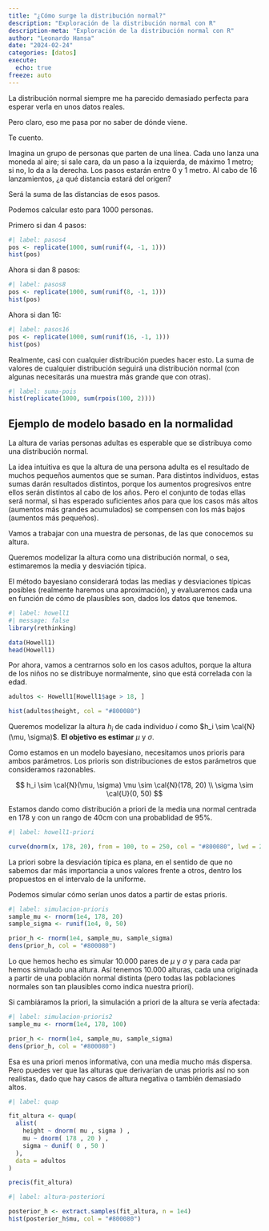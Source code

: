```yaml
---
title: "¿Cómo surge la distribución normal?"
description: "Exploración de la distribución normal con R"
description-meta: "Exploración de la distribución normal con R"
author: "Leonardo Hansa"
date: "2024-02-24"
categories: [datos]
execute: 
  echo: true
freeze: auto
---
```


La distribución normal siempre me ha parecido demasiado perfecta para esperar verla en unos datos reales. 

Pero claro, eso me pasa por no saber de dónde viene. 

Te cuento. 

Imagina un grupo de personas que parten de una línea. Cada uno lanza una moneda al aire; si sale cara, da un paso a la izquierda, de máximo 1 metro; si no, lo da a la derecha. Los pasos estarán entre 0 y 1 metro. Al cabo de 16 lanzamientos, ¿a qué distancia estará del origen?

Será la suma de las distancias de esos pasos.

Podemos calcular esto para 1000 personas.

Primero si dan 4 pasos:

```r
#| label: pasos4
pos <- replicate(1000, sum(runif(4, -1, 1)))
hist(pos)
```

Ahora si dan 8 pasos:

```r
#| label: pasos8
pos <- replicate(1000, sum(runif(8, -1, 1)))
hist(pos)
```

Ahora si dan 16:

```r
#| label: pasos16
pos <- replicate(1000, sum(runif(16, -1, 1)))
hist(pos)
```

Realmente, casi con cualquier distribución puedes hacer esto. La suma de valores de cualquier distribución seguirá una distribución normal (con algunas necesitarás una muestra más grande que con otras).


```r
#| label: suma-pois
hist(replicate(1000, sum(rpois(100, 2))))
```


## Ejemplo de modelo basado en la normalidad

La altura de varias personas adultas es esperable que se distribuya como una distribución normal. 

La idea intuitiva es que la altura de una persona adulta es el resultado de muchos pequeños aumentos que se suman. Para distintos individuos, estas sumas darán resultados distintos, porque los aumentos progresivos entre ellos serán distintos al cabo de los años. Pero el conjunto de todas ellas será normal, si has esperado suficientes años para que los casos más altos (aumentos más grandes acumulados) se compensen con los más bajos (aumentos más pequeños). 

Vamos a trabajar con una muestra de personas, de las que conocemos su altura. 

Queremos modelizar la altura como una distribución normal, o sea, estimaremos la media y desviación típica. 

El método bayesiano considerará todas las medias y desviaciones típicas posibles (realmente haremos una aproximación), y evaluaremos cada una en función de cómo de plausibles son, dados los datos que tenemos.


```r
#| label: howell1
#| message: false
library(rethinking)

data(Howell1)
head(Howell1)
```

Por ahora, vamos a centrarnos solo en los casos adultos, porque la altura de los niños no se distribuye normalmente, sino que está correlada con la edad. 

```r
adultos <- Howell1[Howell1$age > 18, ]

hist(adultos$height, col = "#800080")
```

Queremos modelizar la altura $h_i$ de cada individuo $i$ como $h_i \sim \cal{N}(\mu, \sigma)$. **El objetivo es estimar** $\mu$ y $\sigma$.


Como estamos en un modelo bayesiano, necesitamos unos prioris para ambos parámetros. Los prioris son distribuciones de estos parámetros que consideramos razonables. 

$$
h_i \sim \cal{N}(\mu, \sigma)
\mu \sim \cal{N}(178, 20) \\
\sigma \sim \cal{U}(0, 50)
$$

Estamos dando como distribución a priori de la media una normal centrada en 178 y con un rango de 40cm con una probablidad de 95%. 


```r
#| label: howell1-priori

curve(dnorm(x, 178, 20), from = 100, to = 250, col = "#800080", lwd = 2)
```

La priori sobre la desviación típica es plana, en el sentido de que no sabemos dar más importancia a unos valores frente a otros, dentro los propuestos en el intervalo de la uniforme. 

Podemos simular cómo serían unos datos a partir de estas prioris. 

```r
#| label: simulacion-prioris
sample_mu <- rnorm(1e4, 178, 20)
sample_sigma <- runif(1e4, 0, 50)

prior_h <- rnorm(1e4, sample_mu, sample_sigma)
dens(prior_h, col = "#800080")
```

Lo que hemos hecho es simular 10.000 pares de $\mu$ y $\sigma$ y para cada par hemos simulado una altura. Así tenemos 10.000 alturas, cada una originada a partir de una población normal distinta (pero todas las poblaciones normales son tan plausibles como indica nuestra priori). 


Si cambiáramos la priori, la simulación a priori de la altura se vería afectada: 

```r
#| label: simulacion-prioris2
sample_mu <- rnorm(1e4, 178, 100)

prior_h <- rnorm(1e4, sample_mu, sample_sigma)
dens(prior_h, col = "#800080")
```

Esa es una priori menos informativa, con una media mucho más dispersa. Pero puedes ver que las alturas que derivarían de unas prioris así no son realistas, dado que hay casos de altura negativa o también demasiado altos. 


```r
#| label: quap

fit_altura <- quap( 
  alist(
    height ~ dnorm( mu , sigma ) ,
    mu ~ dnorm( 178 , 20 ) ,
    sigma ~ dunif( 0 , 50 )
  ), 
  data = adultos
)

precis(fit_altura)


```

```r
#| label: altura-posteriori

posterior_h <- extract.samples(fit_altura, n = 1e4)
hist(posterior_h$mu, col = "#800080")
```



